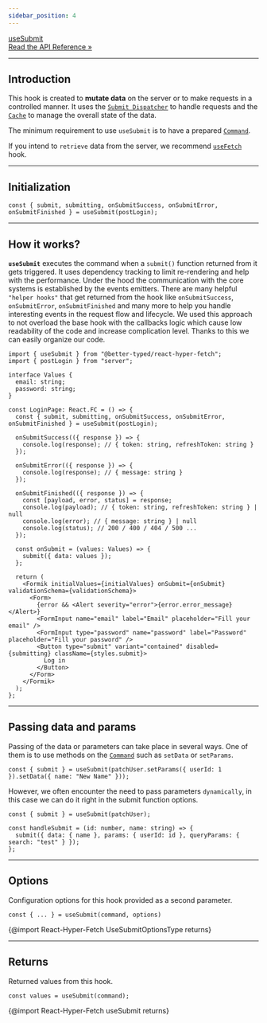 ```yaml
---
sidebar_position: 4
---
```


<a class="api-link" href="/api/React-Hyper-Fetch/Hook/useSubmit">
  <div class="api-link-title">useSubmit</div>
  <div class="api-link-sub-title">Read the API Reference »</div>
</a>

---

## Introduction

This hook is created to **mutate data** on the server or to make requests in a controlled manner. It uses the
[`Submit Dispatcher`](/docs/Architecture/Dispatcher) to handle requests and the [`Cache`](/docs/Architecture/Cache) to
manage the overall state of the data.

The minimum requirement to use `useSubmit` is to have a prepared [`Command`](/docs/Architecture/Command).

If you intend to `retrieve` data from the server, we recommend [`useFetch`](/docs/React/useFetch) hook.

---

## Initialization

```tsx
const { submit, submitting, onSubmitSuccess, onSubmitError, onSubmitFinished } = useSubmit(postLogin);
```

---

## How it works?

**`useSubmit`** executes the command when a `submit()` function returned from it gets triggered. It uses dependency
tracking to limit re-rendering and help with the performance. Under the hood the communication with the core systems is
established by the events emitters. There are many helpful `"helper hooks"` that get returned from the hook like
`onSubmitSuccess`, `onSubmitError`, `onSubmitFinished` and many more to help you handle interesting events in the
request flow and lifecycle. We used this approach to not overload the base hook with the callbacks logic which cause low
readability of the code and increase complication level. Thanks to this we can easily organize our code.

```tsx
import { useSubmit } from "@better-typed/react-hyper-fetch";
import { postLogin } from "server";

interface Values {
  email: string;
  password: string;
}

const LoginPage: React.FC = () => {
  const { submit, submitting, onSubmitSuccess, onSubmitError, onSubmitFinished } = useSubmit(postLogin);

  onSubmitSuccess(({ response }) => {
    console.log(response); // { token: string, refreshToken: string }
  });

  onSubmitError(({ response }) => {
    console.log(response); // { message: string }
  });

  onSubmitFinished(({ response }) => {
    const [payload, error, status] = response;
    console.log(payload); // { token: string, refreshToken: string } | null
    console.log(error); // { message: string } | null
    console.log(status); // 200 / 400 / 404 / 500 ...
  });

  const onSubmit = (values: Values) => {
    submit({ data: values });
  };

  return (
    <Formik initialValues={initialValues} onSubmit={onSubmit} validationSchema={validationSchema}>
      <Form>
        {error && <Alert severity="error">{error.error_message}</Alert>}
        <FormInput name="email" label="Email" placeholder="Fill your email" />
        <FormInput type="password" name="password" label="Password" placeholder="Fill your password" />
        <Button type="submit" variant="contained" disabled={submitting} className={styles.submit}>
          Log in
        </Button>
      </Form>
    </Formik>
  );
};
```

---

## Passing data and params

Passing of the data or parameters can take place in several ways. One of them is to use methods on the
[`Command`](/docs/Architecture/Command) such as `setData` or `setParams`.

```tsx
const { submit } = useSubmit(patchUser.setParams({ userId: 1 }).setData({ name: "New Name" }));
```

However, we often encounter the need to pass parameters `dynamically`, in this case we can do it right in the submit
function options.

```tsx
const { submit } = useSubmit(patchUser);

const handleSubmit = (id: number, name: string) => {
  submit({ data: { name }, params: { userId: id }, queryParams: { search: "test" } });
};
```

---

## Options

Configuration options for this hook provided as a second parameter.

```tsx
const { ... } = useSubmit(command, options)
```

{@import React-Hyper-Fetch UseSubmitOptionsType returns}

---

## Returns

Returned values from this hook.

```tsx
const values = useSubmit(command);
```

{@import React-Hyper-Fetch useSubmit returns}
